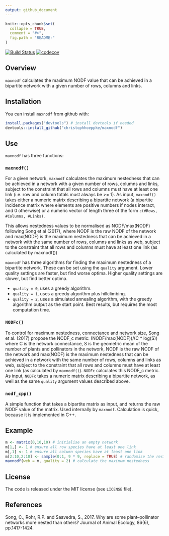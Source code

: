 ```yaml
---
output: github_document
---
```


<!-- README.md is generated from README.Rmd. Please edit that file -->

```r
knitr::opts_chunk$set(
  collapse = TRUE,
  comment = "#>",
  fig.path = "README-"
)
```

[![Build Status](https://travis-ci.org/SimmonsBI/bmotif.svg?branch=master)](https://travis-ci.org/christophhoeppke/maxnodf)
[![codecov](https://codecov.io/gh/SimmonsBI/bmotif/branch/master/graph/badge.svg)](https://codecov.io/gh/christophhoeppke/maxnodf)

## Overview

`maxnodf` calculates the maximum NODF value that can be achieved in a bipartite network with a given number of rows, columns and links.

## Installation

You can install `maxnodf` from github with:

```r
install.packages("devtools") # install devtools if needed
devtools::install_github("christophhoeppke/maxnodf")
```

## Use
`maxnodf` has three functions: 

### `maxnodf()`
For a given network, `maxnodf` calculates the maximum nestedness that can be achieved in a network with a given number of rows, columns and links, subject to the constraint that all rows and columns must have at least one link (i.e. row and column totals must always be >= 1). As input, `maxnodf()` takes either a numeric matrix describing a bipartite network (a bipartite incidence matrix where elements are positive numbers if nodes interact, and 0 otherwise) or a numeric vector of length three of the form `c(#Rows, #Columns, #Links)`.

This allows nestedness values to be normalised as NODF/max(NODF) following Song et al (2017), where NODF is the raw NODF of the network and max(NODF) is the maximum nestedness that can be achieved in a network with the same number of rows, columns and links as web, subject to the constraint that all rows and columns must have at least one link (as calculated by maxnodf())

`maxnodf` has three algorithms for finding the maximum nestedness of a bipartite network. These can be set using the `quality` argument. Lower quality settings are faster, but find worse optima. Higher quality settings are slower, but find better optima.

* `quality = 0`, uses a greedy algorithm.
* `quality = 1`, uses a greedy algorithm plus hillclimbing.
* `quality = 2`, uses a simulated annealing algorithm, with the greedy algorithm output as the start point. Best results, but requires the most computation time.

### `NODFc()`
To control for maximum nestedness, connectance and network size, Song et al. (2017) propose the NODF_c metric: (NODF/max(NODF))/(C * log(S)) where C is the network connectance, S is the geometric mean of the number of plants and pollinators in the network, NODF is the raw NODF of the network and max(NODF) is the maximum nestedness that can be achieved in a network with the same number of rows, columns and links as web, subject to the constraint that all rows and columns must have at least one link (as calculated by `maxnodf()`). `NODFc` calculates this NODF_c metric. As input, `NODFc` takes a numeric matrix describing a bipartite network, as well as the same `quality` argument values described above.

### `nodf_cpp()`
A simple function that takes a bipartite matrix as input, and returns the raw NODF value of the matrix. Used internally by `maxnodf`. Calculation is quick, because it is implemented in C++.

## Example
```r
m <- matrix(0,10,10) # initialise an empty network
m[1,] <- 1 # ensure all row species have at least one link
m[,1] <- 1 # ensure all column species have at least one link
m[2:10,2:10] <- sample(0:1, 9 * 9, replace = TRUE) # randomise the rest of the matrix
maxnodf(web = m, quality = 2) # calculate the maximum nestedness
```

## License
The code is released under the MIT license (see `LICENSE` file).

## References
Song, C., Rohr, R.P. and Saavedra, S., 2017. Why are some plant–pollinator networks more nested than others? Journal of Animal Ecology, 86(6), pp.1417-1424.